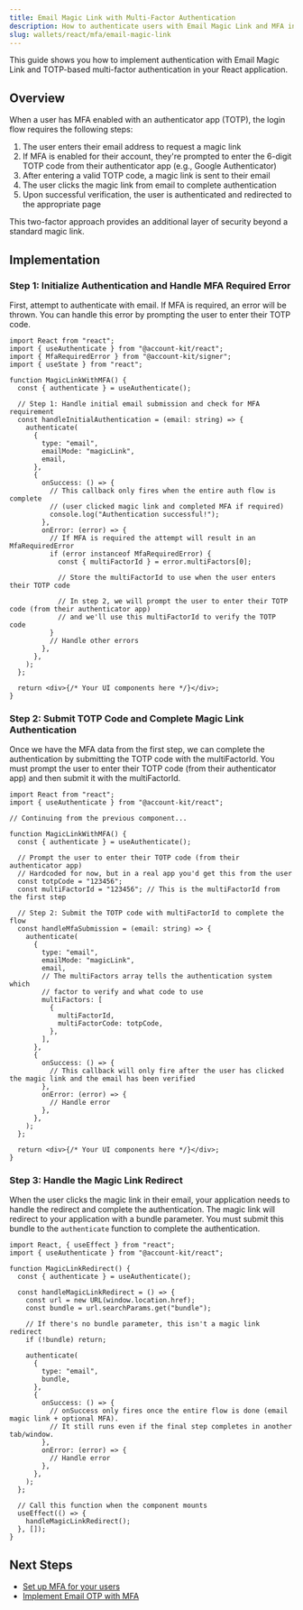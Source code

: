 ```yaml
---
title: Email Magic Link with Multi-Factor Authentication
description: How to authenticate users with Email Magic Link and MFA in your React app
slug: wallets/react/mfa/email-magic-link
---
```


This guide shows you how to implement authentication with Email Magic Link and TOTP-based multi-factor authentication in your React application.

## Overview

When a user has MFA enabled with an authenticator app (TOTP), the login flow requires the following steps:

1. The user enters their email address to request a magic link
2. If MFA is enabled for their account, they're prompted to enter the 6-digit TOTP code from their authenticator app (e.g., Google Authenticator)
3. After entering a valid TOTP code, a magic link is sent to their email
4. The user clicks the magic link from email to complete authentication
5. Upon successful verification, the user is authenticated and redirected to the appropriate page

This two-factor approach provides an additional layer of security beyond a standard magic link.

## Implementation

### Step 1: Initialize Authentication and Handle MFA Required Error

First, attempt to authenticate with email. If MFA is required, an error will be thrown.
You can handle this error by prompting the user to enter their TOTP code.

```tsx twoslash
import React from "react";
import { useAuthenticate } from "@account-kit/react";
import { MfaRequiredError } from "@account-kit/signer";
import { useState } from "react";

function MagicLinkWithMFA() {
  const { authenticate } = useAuthenticate();

  // Step 1: Handle initial email submission and check for MFA requirement
  const handleInitialAuthentication = (email: string) => {
    authenticate(
      {
        type: "email",
        emailMode: "magicLink",
        email,
      },
      {
        onSuccess: () => {
          // This callback only fires when the entire auth flow is complete
          // (user clicked magic link and completed MFA if required)
          console.log("Authentication successful!");
        },
        onError: (error) => {
          // If MFA is required the attempt will result in an MfaRequiredError
          if (error instanceof MfaRequiredError) {
            const { multiFactorId } = error.multiFactors[0];

            // Store the multiFactorId to use when the user enters their TOTP code

            // In step 2, we will prompt the user to enter their TOTP code (from their authenticator app)
            // and we'll use this multiFactorId to verify the TOTP code
          }
          // Handle other errors
        },
      },
    );
  };

  return <div>{/* Your UI components here */}</div>;
}
```

### Step 2: Submit TOTP Code and Complete Magic Link Authentication

Once we have the MFA data from the first step, we can complete the authentication by submitting the TOTP code with the multiFactorId.
You must prompt the user to enter their TOTP code (from their authenticator app) and then submit it with the multiFactorId.

```tsx twoslash
import React from "react";
import { useAuthenticate } from "@account-kit/react";

// Continuing from the previous component...

function MagicLinkWithMFA() {
  const { authenticate } = useAuthenticate();

  // Prompt the user to enter their TOTP code (from their authenticator app)
  // Hardcoded for now, but in a real app you'd get this from the user
  const totpCode = "123456";
  const multiFactorId = "123456"; // This is the multiFactorId from the first step

  // Step 2: Submit the TOTP code with multiFactorId to complete the flow
  const handleMfaSubmission = (email: string) => {
    authenticate(
      {
        type: "email",
        emailMode: "magicLink",
        email,
        // The multiFactors array tells the authentication system which
        // factor to verify and what code to use
        multiFactors: [
          {
            multiFactorId,
            multiFactorCode: totpCode,
          },
        ],
      },
      {
        onSuccess: () => {
          // This callback will only fire after the user has clicked the magic link and the email has been verified
        },
        onError: (error) => {
          // Handle error
        },
      },
    );
  };

  return <div>{/* Your UI components here */}</div>;
}
```

### Step 3: Handle the Magic Link Redirect

When the user clicks the magic link in their email, your application needs to handle the redirect and complete the authentication.
The magic link will redirect to your application with a bundle parameter. You must submit this bundle to the `authenticate` function to complete the authentication.

```tsx twoslash
import React, { useEffect } from "react";
import { useAuthenticate } from "@account-kit/react";

function MagicLinkRedirect() {
  const { authenticate } = useAuthenticate();

  const handleMagicLinkRedirect = () => {
    const url = new URL(window.location.href);
    const bundle = url.searchParams.get("bundle");

    // If there's no bundle parameter, this isn't a magic link redirect
    if (!bundle) return;

    authenticate(
      {
        type: "email",
        bundle,
      },
      {
        onSuccess: () => {
          // onSuccess only fires once the entire flow is done (email magic link + optional MFA).
          // It still runs even if the final step completes in another tab/window.
        },
        onError: (error) => {
          // Handle error
        },
      },
    );
  };

  // Call this function when the component mounts
  useEffect(() => {
    handleMagicLinkRedirect();
  }, []);
}
```

## Next Steps

- [Set up MFA for your users](/wallets/react/mfa/setup-mfa)
- [Implement Email OTP with MFA](/wallets/react/mfa/email-otp)
